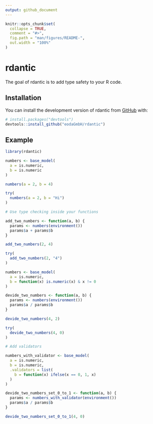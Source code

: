 ```yaml
---
output: github_document
---
```


<!-- README.md is generated from README.Rmd. Please edit that file -->

```r
knitr::opts_chunk$set(
  collapse = TRUE,
  comment = "#>",
  fig.path = "man/figures/README-",
  out.width = "100%"
)
```

# rdantic

<!-- badges: start -->
<!-- badges: end -->

The goal of rdantic is to add type safety to your R code.

## Installation

You can install the development version of rdantic from [GitHub](https://github.com/) with:

``` r
# install.packages("devtools")
devtools::install_github("eodaGmbH/rdantic")
```

## Example

```r
library(rdantic)

numbers <- base_model(
  a = is.numeric,
  b = is.numeric
)

numbers(a = 2, b = 4)

try(
  numbers(a = 2, b = "Hi")
)

# Use type checking inside your functions

add_two_numbers <- function(a, b) {
  params <- numbers(environment())
  params$a + params$b
}

add_two_numbers(2, 4)

try(
  add_two_numbers(2, "4")
)

numbers <- base_model(
  a = is.numeric,
  b = function(x) is.numeric(x) & x != 0
)

devide_two_numbers <- function(a, b) {
  params <- numbers(environment())
  params$a / params$b
}

devide_two_numbers(4, 2)

try(
  devide_two_numbers(4, 0)
)

# Add validators

numbers_with_validator <- base_model(
  a = is.numeric,
  b = is.numeric,
  .validators = list(
    b = function(x) ifelse(x == 0, 1, x)
  )
)

devide_two_numbers_set_0_to_1 <- function(a, b) {
  params <- numbers_with_validator(environment())
  params$a / params$b
}

devide_two_numbers_set_0_to_1(4, 0)
```
